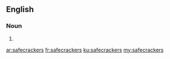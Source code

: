 {{also|safe-crackers}}
==English==

===Noun===
{{head|en|noun plural form}}

# {{plural of|safecracker|lang=en}}

[[ar:safecrackers]]
[[fr:safecrackers]]
[[ku:safecrackers]]
[[my:safecrackers]]